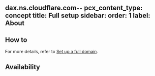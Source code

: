 dax.ns.cloudflare.com--
pcx_content_type: concept
title: Full setup
sidebar:
  order: 1
  label: About
---


<Render file="full-setup-definition" />

## How to

For more details, refer to [Set up a full domain](/dns/zone-setups/full-setup/setup/).

## Availability

<FeatureTable id="dns.full_setup" />
